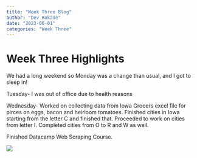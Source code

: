 ```yaml
---
title: "Week Three Blog"
author: "Dev Rokade"
date: "2023-06-01"
categories: "Week Three"
---
```


# Week Three Highlights

We had a long weekend so Monday was a change than usual, and I got to sleep in!

Tuesday- I was out of office due to health reasons

Wednesday- Worked on collecting data from Iowa Grocers excel file for pirces on eggs, bacon and heirloom tomatoes. Finished cities in Iowa starting from the letter C and finished that. Proceeded to work on cities from letter I. Completed cities from O to R and W as well.

Finished Datacamp Web Scraping Course.

![](images/Screenshot%202023-06-01%20at%203.32.15%20PM.png)

